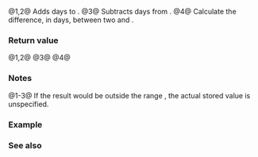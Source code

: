 {{cpp/chrono/title|operator+|operator- {{small|(std::chrono::day)}}}}
{{cpp/chrono/day/navbar}}
{{dcl begin}}
{{dcl header|chrono}}
{{dcl|since=c++20|num=1|
constexpr std::chrono::day operator+( const std::chrono::day&amp;  d,
                                      const std::chrono::days&amp; ds ) noexcept;
}}
{{dcl|since=c++20|num=2|
constexpr std::chrono::day operator+( const std::chrono::days&amp; ds,
                                      const std::chrono::day&amp;  d ) noexcept;
}}
{{dcl|since=c++20|num=3|
constexpr std::chrono::day operator-( const std::chrono::day&amp;  d,
                                      const std::chrono::days&amp; ds ) noexcept;
}}
{{dcl|since=c++20|num=4|
constexpr std::chrono::days operator-( const std::chrono::day&amp; x,
                                       const std::chrono::day&amp; y ) noexcept;
}}
{{dcl end}}

@1,2@ Adds {{c|ds.count()}} days to {{c|d}}.
@3@ Subtracts {{c|ds.count()}} days from {{c|d}}.
@4@ Calculate the difference, in days, between two {{c|day}} {{c|x}} and {{c|y}}.

===Return value===
@1,2@ {{c|std::chrono::day(unsigned(d) + ds.count())}}
@3@ {{c|std::chrono::day(unsigned(d) - ds.count())}}
@4@ {{c|std::chrono::days(int(unsigned(x)) - int(unsigned(y)))}}

===Notes===
@1-3@ If the result would be outside the range {{closed range|0|255}}, the actual stored value is unspecified.

===Example===
{{example
|code=
#include &lt;cassert&gt;
#include &lt;chrono&gt;

int main()
{
    std::chrono::day d{15};

    d = d + std::chrono::days(2);
    assert(d == std::chrono::day(17));

    d = d - std::chrono::days(3);
    assert(d == std::chrono::day(14));

    constexpr std::chrono::days ds = std::chrono::day(16) - std::chrono::day(14);
    static_assert(ds == std::chrono::days(2));
}
}}

===See also===
{{dsc begin}}
{{dsc inc|cpp/chrono/day/dsc operator_inc dec}}
{{dsc inc|cpp/chrono/day/dsc operator_arith}}
{{dsc end}}

{{langlinks|de|es|ja|ru|zh}}
